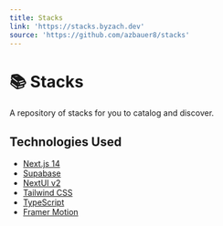 ---
title: Stacks
link: 'https://stacks.byzach.dev'
source: 'https://github.com/azbauer8/stacks'
---

# 📚 Stacks

A repository of stacks for you to catalog and discover.

## Technologies Used

* [Next.js 14](https://nextjs.org/docs/getting-started)
* [Supabase](https://supabase.com/)
* [NextUI v2](https://nextui.org/)
* [Tailwind CSS](https://tailwindcss.com/)
* [TypeScript](https://www.typescriptlang.org/)
* [Framer Motion](https://www.framer.com/motion/)
